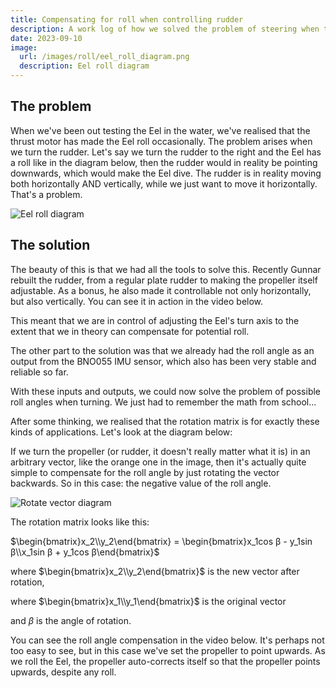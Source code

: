 ```yaml
---
title: Compensating for roll when controlling rudder
description: A work log of how we solved the problem of steering when the Eel is rolling.
date: 2023-09-10
image:
  url: /images/roll/eel_roll_diagram.png
  description: Eel roll diagram
---
```



## The problem

When we've been out testing the Eel in the water, we've realised that the thrust motor has made the Eel roll occasionally. The problem arises when we turn the rudder. Let's say we turn the rudder to the right and the Eel has a roll like in the diagram below, then the rudder would in reality be pointing downwards, which would make the Eel dive. The rudder is in reality moving both horizontally AND vertically, while we just want to move it horizontally. That's a problem.

![Eel roll diagram](/images/roll/eel_roll_diagram.png)

## The solution

The beauty of this is that we had all the tools to solve this. Recently Gunnar rebuilt the rudder, from a regular plate rudder to making the propeller itself adjustable. As a bonus, he also made it controllable not only horizontally, but also vertically. You can see it in action in the video below.

<YouTube id="https://youtu.be/kb6JVVrnxMM" class="max-w-3xl" />

This meant that we are in control of adjusting the Eel's turn axis to the extent that we in theory can compensate for potential roll.

The other part to the solution was that we already had the roll angle as an output from the BNO055 IMU sensor, which also has been very stable and reliable so far.

With these inputs and outputs, we could now solve the problem of possible roll angles when turning. We just had to remember the math from school...

After some thinking, we realised that the rotation matrix is for exactly these kinds of applications. Let's look at the diagram below:

If we turn the propeller (or rudder, it doesn't really matter what it is) in an arbitrary vector, like the orange one in the image, then it's actually quite simple to compensate for the roll angle by just rotating the vector backwards. So in this case: the negative value of the roll angle.

![Rotate vector diagram](/images/roll/rotate_vector_diagram.png)

The rotation matrix looks like this:

$\begin{bmatrix}x_2\\y_2\end{bmatrix} = \begin{bmatrix}x_1cos β - y_1sin β\\x_1sin β + y_1cos β\end{bmatrix}$

where $\begin{bmatrix}x_2\\y_2\end{bmatrix}$ is the new vector after rotation,

where $\begin{bmatrix}x_1\\y_1\end{bmatrix}$ is the original vector

and $β$ is the angle of rotation.

You can see the roll angle compensation in the video below. It's perhaps not too easy to see, but in this case we've set the propeller to point upwards. As we roll the Eel, the propeller auto-corrects itself so that the propeller points upwards, despite any roll.

<YouTube id="https://youtu.be/v1sMqZnrT1Y" class="max-w-3xl" />

